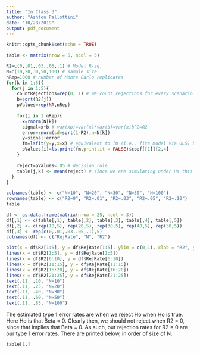 ---
title: "In Class 3"
author: "Ashton Pallottini"
date: "10/28/2019"
output: pdf_document
---

```{r setup, include=FALSE}
knitr::opts_chunk$set(echo = TRUE)
```

```{r}
table <- matrix(nrow = 5, ncol = 5)

R2=c(0,.01,.03,.05,.1) # Model R-sq.
N=c(10,20,30,50,100) # sample size
nRep=1000 # number of Monte Carlo replicates
for(k in 1:5){
  for(j in 1:5){
    countRejections=rep(0, 1) # We count rejections for every scenario
    b=sqrt(R2[j])
    pValues=rep(NA,nRep)
    
    for(i in 1:nRep){
      x=rnorm(N[k])
      signal=x*b # var(xb)=var(x)*var(b)=var(x)b^2=R2
      error=rnorm(sd=sqrt(1-R2),n=N[k]) 
      y=signal+error
      fm=lsfit(y=y,x=x) # equivalent to lm (i.e., fits model via OLS) but faster
      pValues[i]=ls.print(fm,print.it = FALSE)$coef[[1]][2,4]
    }
    
    reject=pValues<.05 # decision rule
    table[j,k] <- mean(reject) # since we are simulating under Ha this estimates power
  }
}
```

```{r}
colnames(table) <- c("N=10", "N=20", "N=30", "N=50", "N=100")
rownames(table) <- c("R2=0", "R2=.01", "R2=.03", "R2=.05", "R2=.10")
table
```

```{r}
df <- as.data.frame(matrix(nrow = 25, ncol = 3))
df[,1] <- c(table[,1], table[,2], table[,3], table[,4], table[,5])
df[,2] <- c(rep(10,5), rep(20,5), rep(30,5), rep(40,5), rep(50,5))
df[,3] <- rep(c(0,.01,.03,.05,.1),5)
colnames(df) <- c("RejRate", "N", "R2")

plot(x = df$R2[1:5], y = df$RejRate[1:5], ylim = c(0,1), xlab = "R2", ylab = "Rejection Rate", main = "Rejection Rates by N and R2", xlim = c(0,.12))
lines(x = df$R2[1:5], y = df$RejRate[1:5])
lines(x = df$R2[6:10], y = df$RejRate[6:10])
lines(x = df$R2[11:15], y = df$RejRate[11:15])
lines(x = df$R2[16:20], y = df$RejRate[16:20])
lines(x = df$R2[21:25], y = df$RejRate[21:25])
text(.11, .10, "N=10")
text(.11, .25, "N=20")
text(.11, .40, "N=30")
text(.11, .60, "N=50")
text(.11, .85, "N=100")
```

The estimated type 1 error rates are when we reject Ho when Ho is true. Here Ho is that Beta = 0. Clearly then, we should not reject when R2 = 0, since that implies that Beta = 0. As such, our rejection rates for R2 = 0 are our type 1 error rates. There are printed below, in order of size of N.

```{r}
table[1,]
```

